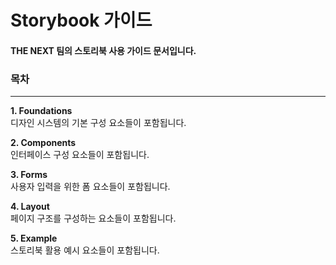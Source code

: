
<Meta title="가이드" />

# Storybook 가이드

#### THE NEXT 팀의 스토리북 사용 가이드 문서입니다.

### 목차

---

**1. Foundations**\
디자인 시스템의 기본 구성 요소들이 포함됩니다.

**2. Components**\
인터페이스 구성 요소들이 포함됩니다.

**3. Forms**\
사용자 입력을 위한 폼 요소들이 포함됩니다.

**4. Layout**\
페이지 구조를 구성하는 요소들이 포함됩니다.

**5. Example**\
스토리북 활용 예시 요소들이 포함됩니다.
